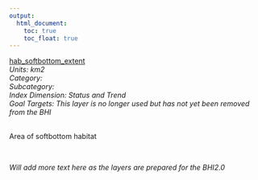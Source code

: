 ```yaml
---
output:
  html_document:
    toc: true
    toc_float: true
---
```


[hab_softbottom_extent](https://github.com/OHI-Science/bhi/blob/master/baltic/layers/hab_softbottom_extent_gl2018.csv)\
*Units: km2*\
*Category:*\
*Subcategory:*\
*Index Dimension: Status and Trend*\
*Goal Targets: This layer is no longer used but has not yet been removed from the BHI*\
<br>

Area of softbottom habitat

<br>

*Will add more text here as the layers are prepared for the BHI2.0*

<br>



<br>

